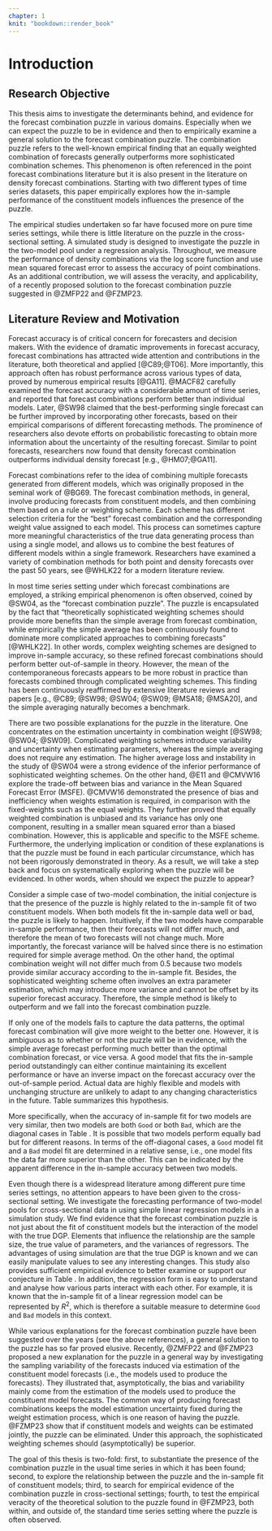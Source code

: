 ```yaml
---
chapter: 1
knit: "bookdown::render_book"
---
```


# Introduction 

## Research Objective

This thesis aims to investigate the determinants behind, and evidence for the forecast combination puzzle in various domains. Especially when we can expect the puzzle to be in evidence and then to empirically examine a general solution to the forecast combination puzzle. The combination puzzle refers to the well-known empirical finding that an equally weighted combination of forecasts generally outperforms more sophisticated combination schemes. This phenomenon is often referenced in the point forecast combinations literature but it is also present in the literature on density forecast combinations. Starting with two different types of time series datasets, this paper empirically explores how the in-sample performance of the constituent models influences the presence of the puzzle. 

The empirical studies undertaken so far have focused more on pure time series settings, while there is little literature on the puzzle in the cross-sectional setting. A simulated study is designed to investigate the puzzle in the two-model pool under a regression analysis. Throughout, we measure the performance of density combinations via the log score function and use mean squared forecast error to assess the accuracy of point combinations. As an additional contribution, we will assess the veracity, and applicability, of a recently proposed solution to the forecast combination puzzle suggested in @ZMFP22 and @FZMP23.  





## Literature Review and Motivation

Forecast accuracy is of critical concern for forecasters and decision makers. With the evidence of dramatic improvements in forecast accuracy, forecast combinations has attracted wide attention and contributions in the literature, both theoretical and applied [@C89;@T06]. More importantly, this approach often has robust performance across various types of data, proved by numerous empirical results [@GA11]. @MACF82 carefully examined the forecast accuracy with a considerable amount of time series, and reported that forecast combinations perform better than individual models. Later, @SW98 claimed that the best-performing single forecast can be further improved by incorporating other forecasts, based on their empirical comparisons of different forecasting methods. The prominence of researchers also devote efforts on probabilistic forecasting to obtain more information about the uncertainty of the resulting forecast. Similar to point forecasts, researchers now found that density forecast combination outperforms individual density forecast [e.g., @HM07;@GA11].

Forecast combinations refer to the idea of combining multiple forecasts generated from different models, which was originally proposed in the seminal work of @BG69. The forecast combination methods, in general, involve producing forecasts from constituent models, and then combining them based on a rule or weighting scheme. Each scheme has different selection criteria for the "best" forecast combination and the corresponding weight value assigned to each model. This process can sometimes capture more meaningful characteristics of the true data generating process than using a single model, and allows us to combine the best features of different models within a single framework. Researchers have examined a variety of combination methods for both point and density forecasts over the past 50 years, see @WHLK22 for a modern literature review.

In most time series setting under which forecast combinations are employed, a striking empirical phenomenon is often observed, coined by @SW04, as the "forecast combination puzzle". The puzzle is encapsulated by the fact that "theoretically sophisticated weighting schemes should provide more benefits than the simple average from forecast combination, while empirically the simple average has been continuously found to dominate more complicated approaches to combining forecasts" [@WHLK22]. In other words, complex weighting schemes are designed to improve in-sample accuracy, so these refined forecast combinations should perform better out-of-sample in theory. However, the mean of the contemporaneous forecasts appears to be more robust in practice than forecasts combined through complicated weighting schemes. This finding has been continuously reaffirmed by extensive literature reviews and papers [e.g., @C89; @SW98; @SW04; @SW09; @MSA18; @MSA20], and the simple averaging naturally becomes a benchmark. 



There are two possible explanations for the puzzle in the literature. One concentrates on the estimation uncertainty in combination weight [@SW98; @SW04; @SW09]. Complicated weighting schemes introduce variability and uncertainty when estimating parameters, whereas the simple averaging does not require any estimation. The higher average loss and instability in the study of @SW04 were a strong evidence of the inferior performance of sophisticated weighting schemes. On the other hand, @E11 and @CMVW16 explore the trade-off between bias and variance in the Mean Squared Forecast Error (MSFE). @CMVW16 demonstrated the presence of bias and inefficiency when weights estimation is required, in comparison with the fixed-weights such as the equal weights. They further proved that equally weighted combination is unbiased and its variance has only one component, resulting in a smaller mean squared error than a biased combination. However, this is applicable and specific to the MSFE scheme. Furthermore, the underlying implication or condition of these explanations is that the puzzle must be found in each particular circumstance, which has not been rigorously demonstrated in theory. As a result, we will take a step back and focus on systematically exploring when the puzzle will be evidenced. In other words, when should we expect the puzzle to appear? 

Consider a simple case of two-model combination, the initial conjecture is that the presence of the puzzle is highly related to the in-sample fit of two constituent models. When both models fit the in-sample data well or bad, the puzzle is likely to happen. Intuitively, if the two models have comparable in-sample performance, then their forecasts will not differ much, and therefore the mean of two forecasts will not change much. More importantly, the forecast variance will be halved since there is no estimation required for simple average method. On the other hand, the optimal combination weight will not differ much from 0.5 because two models provide similar accuracy according to the in-sample fit. Besides, the sophisticated weighting scheme often involves an extra parameter estimation, which may introduce more variance and cannot be offset by its superior forecast accuracy. Therefore, the simple method is likely to outperform and we fall into the forecast combination puzzle. 

If only one of the models fails to capture the data patterns, the optimal forecast combination will give more weight to the better one. However, it is ambiguous as to whether or not the puzzle will be in evidence, with the simple average forecast performing much better than the optimal combination forecast, or vice versa. A good model that fits the in-sample period outstandingly can either continue maintaining its excellent performance or have an inverse impact on the forecast accuracy over the out-of-sample period. Actual data are highly flexible and models with unchanging structure are unlikely to adapt to any changing characteristics in the future. Table \ref{tab:1} summarizes this hypothesis.

\begin{table}[ht]
\centering
\begin{tabular}{cccc}
                       &      & \multicolumn{2}{c}{$M_2$} \\
                       &      & Good       & Bad       \\
\multirow{2}{*}{$M_1$} & Good & $\surd$    & $?$ \\
                       & Bad  & $?$        & $\surd$
\end{tabular}
\caption{The first row and the first column refer to two constituent models in a combination, $M_1$ and $M_2$. ``Good`` means that the model fits the data well, whereas ``Bad`` denotes that the model fails capture some important features of the data. The ``$\surd$`` implies the presense of the forecast combination puzzle, while ``$?$`` means the forecast combination puzzle is uncertain.}
\label{tab:1}
\end{table}

More specifically, when the accuracy of in-sample fit for two models are very similar, then two models are both ``Good`` or both ``Bad``, which are the diagonal cases in Table \ref{tab:1}. It is possible that two models perform equally bad but for different reasons. In terms of the off-diagonal cases, a ``Good`` model fit and a ``Bad`` model fit are determined in a relative sense, i.e., one model fits the data far more superior than the other. This can be indicated by the apparent difference in the in-sample accuracy between two models.

Even though there is a widespread literature among different pure time series settings, no attention appears to have been given to the cross-sectional setting. We investigate the forecasting performance of two-model pools for cross-sectional data in using simple linear regression models in a simulation study. We find evidence that the forecast combination puzzle is not just about the fit of constituent models but the interaction of the model with the true DGP. Elements that influence the relationship are the sample size, the true value of parameters, and the variances of regressors. The advantages of using simulation are that the true DGP is known and we can easily manipulate values to see any interesting changes. This study also provides sufficient empirical evidence to better examine or support our conjecture in Table \ref{tab:1}. In addition, the regression form is easy to understand and analyse how various parts interact with each other. For example, it is known that the in-sample fit of a linear regression model can be represented by $R^2$, which is therefore a suitable measure to determine ``Good`` and ``Bad`` models in this context.



While various explanations for the forecast combination puzzle have been suggested over the years (see the above references), a general solution to the puzzle has so far proved elusive. Recently, @ZMFP22 and @FZMP23 proposed a new explanation for the puzzle in a general way by investigating the sampling variability of the forecasts induced via estimation of the constituent model forecasts (i.e., the models used to produce the forecasts). They illustrated that, asymptotically, the bias and variability mainly come from the estimation of the models used to produce the constituent model forecasts. The common way of producing forecast combinations keeps the model estimation uncertainty fixed during the weight estimation process, which is one reason of having the puzzle. @FZMP23 show that if constituent models and weights can be estimated jointly, the puzzle can be eliminated. Under this approach, the sophisticated weighting schemes should (asymptotically) be superior.

The goal of this thesis is two-fold: first, to substantiate the presence of the combination puzzle in the usual time series in which it has been found; second, to explore the relationship between the puzzle and the in-sample fit of constituent models; third, to search for empirical evidence of the combination puzzle in cross-sectional settings; fourth, to test the empirical veracity of the theoretical solution to the puzzle found in @FZMP23, both within, and outside of, the standard time series setting where the puzzle is often observed.







